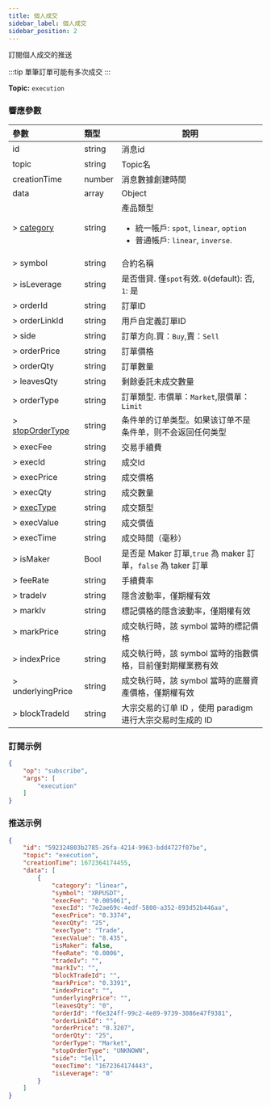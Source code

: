 ```yaml
---
title: 個人成交
sidebar_label: 個人成交
sidebar_position: 2
---
```


訂閱個人成交的推送

:::tip
單筆訂單可能有多次成交
:::

**Topic:** `execution`

### 響應參數
| 參數 | 類型 | 說明|
|:----- |:-----|----- |
|id |string |消息id|
|topic |string |Topic名 |
|creationTime |number |消息數據創建時間 |
|data |array |Object |
|> [category](../../enum#category) | string | 產品類型 <ul><li>統一帳戶: `spot`, `linear`, `option`</li><li>普通帳戶: `linear`, `inverse`.</li></ul>|
|> symbol |string |合約名稱|
|> isLeverage |string |是否借貸. 僅`spot`有效. `0`(default): 否, `1`: 是|
|> orderId |string |訂單ID |
|> orderLinkId |string |用戶自定義訂單ID|
|> side |string |訂單方向.買：`Buy`,賣：`Sell` |
|> orderPrice |string |訂單價格 |
|> orderQty |string |訂單數量 |
|> leavesQty |string |剩餘委託未成交數量 |
|> orderType |string |訂單類型. 市價單：`Market`,限價單：`Limit` |
|> [stopOrderType](../../enum#stopordertype) |string |条件单的订单类型。如果该订单不是条件单，则不会返回任何类型 |
|> execFee |string |交易手續費|
|> execId |string |成交Id |
|> execPrice |string |成交價格 |
|> execQty |string |成交數量 |
|> [execType](../../enum#exectype) |string |成交類型|
|> execValue |string |成交價值 |
|> execTime |string |成交時間（毫秒） |
|> isMaker |Bool |是否是 Maker 訂單,`true` 為 maker 訂單，`false` 為 taker 訂單 |
|> feeRate |string |手續費率 |
|> tradeIv |string |隱含波動率，僅期權有效 |
|> markIv |string |標記價格的隱含波動率，僅期權有效 |
|> markPrice |string |成交執行時，該 symbol 當時的標記價格 |
|> indexPrice |string |成交執行時，該 symbol 當時的指數價格，目前僅對期權業務有效 |
|> underlyingPrice |string |成交執行時，該 symbol 當時的底層資產價格，僅期權有效|
|> blockTradeId |string |大宗交易的订单 ID ，使用 paradigm 进行大宗交易时生成的 ID |

### 訂閱示例
```json
{
    "op": "subscribe",
    "args": [
        "execution"
    ]
}
```

### 推送示例

```json
{
    "id": "592324803b2785-26fa-4214-9963-bdd4727f07be",
    "topic": "execution",
    "creationTime": 1672364174455,
    "data": [
        {
            "category": "linear",
            "symbol": "XRPUSDT",
            "execFee": "0.005061",
            "execId": "7e2ae69c-4edf-5800-a352-893d52b446aa",
            "execPrice": "0.3374",
            "execQty": "25",
            "execType": "Trade",
            "execValue": "8.435",
            "isMaker": false,
            "feeRate": "0.0006",
            "tradeIv": "",
            "markIv": "",
            "blockTradeId": "",
            "markPrice": "0.3391",
            "indexPrice": "",
            "underlyingPrice": "",
            "leavesQty": "0",
            "orderId": "f6e324ff-99c2-4e89-9739-3086e47f9381",
            "orderLinkId": "",
            "orderPrice": "0.3207",
            "orderQty": "25",
            "orderType": "Market",
            "stopOrderType": "UNKNOWN",
            "side": "Sell",
            "execTime": "1672364174443",
            "isLeverage": "0"
        }
    ]
}
```
